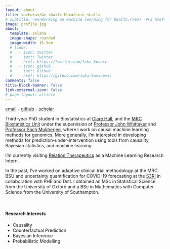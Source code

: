 ```yaml
---
layout: about
title: <b>Luka</b> <halt> Kovačević <halt>
# subtitle: <em>Working on machine learning for health.</em>  #<a href='#'>Affiliations</a>. Address. Contacts. Moto. Etc.
image: profile.jpg
about:
  template: solana
  image-shape: rounded
  image-width: 15.5em
  # links:
  #   - icon: twitter
  #     text: Twitter
  #     href: https://twitter.com/luka_kovacc
  #   - icon: github
  #     text: Github
  #     href: https://github.com/luka-kovacevic
comments: false
title-block-banner: false
link-external-icon: false
# page-layout: article
---
```


<style>
.column {
    width: 10%; /* Adjust the width as needed */
    float: left;
    margin-right: 5%; /* Adjust the spacing between columns */
}
</style>

<!-- ::: {layout-ncol=2}

::: {.column width=50%} -->

<!-- previously file is called 'about.qmd' -->

[email](mailto:luka-kovacevic@mrc-bsu.cam.ac.uk){.blockquote} - [github](https://github.com/luka-kovacevic){.blockquote} - [scholar](https://scholar.google.com/citations?user=JrrCIW4AAAAJ&hl=en&oi=ao){.blockquote}


Third-year PhD student in Biostatistics at [Clare Hall](https://www.clarehall.cam.ac.uk), and the [MRC Biostatistics Unit](https://www.mrc-bsu.cam.ac.uk) under the supervision of [Professor John Whittaker](https://www.c2d3.cam.ac.uk/directory/29341/professor-john-whittaker) and [Professor Sach Mukherjee](https://www.dzne.de/en/research/research-areas/population-health-sciences/forschungsgruppen/mukherjee/curriculum-vitae/), where I work on causal machine learning methods for genomics. More generally, I'm interested in developing methods for prediction-under-intervention using tools from causality, Bayesian statistics, and machine learning. 

I'm currently visiting [Relation Therapeutics](relationrx.com) as a Machine Learning Research Intern. 

In the past, I've worked on adaptive clinical trial methodology at the MRC BSU and uncertainty quantification for COVID-19 forecasting at the [S3RI](https://www.southampton.ac.uk/research/institutes-centres/statistical-sciences-research-institute-s3ri) in collaboration with PHE and Dstl. I obtained an MSc in Statistical Science from the University of Oxford and a BSc in Mathematics with Computer Science from the University of Southampton.

<br>

#### Research Interests 
+ Causality
+ Counterfactual Prediction 
+ Bayesian Inference
+ Probabilistic Modelling


<!-- + Offline Policy Learning -->
<!-- 
:::

::: {.column width=30%}

![](profile.jpg) -->

<!-- [PhD Student]{.blockquote} -->

<!-- [MRC Biostatistics Unit]{.blockquote} -->

<!-- [University of Cambridge]{.blockquote} -->

<!-- :::

::: -->
